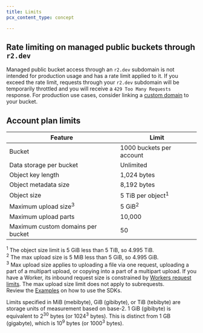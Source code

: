 ```yaml
---
title: Limits
pcx_content_type: concept

---
```



## Rate limiting on managed public buckets through `r2.dev`

Managed public bucket access through an `r2.dev` subdomain is not intended for production usage and has a rate limit applied to it. If you exceed the rate limit, requests through your `r2.dev` subdomain will be temporarily throttled and you will receive a `429 Too Many Requests` response. For production use cases, consider linking a [custom domain](/r2/buckets/public-buckets/#custom-domains) to your bucket.

## Account plan limits



| Feature                           | Limit                        |
| --------------------------------- | ---------------------------- |
| Bucket                            | 1000 buckets per account     |
| Data storage per bucket           | Unlimited                    |
| Object key length                 | 1,024 bytes                  |
| Object metadata size              | 8,192 bytes                  |
| Object size                       | 5 TiB per object<sup>1</sup> |
| Maximum upload size<sup>3</sup>   | 5 GiB<sup>2</sup>            |
| Maximum upload parts              | 10,000                       |
| Maximum custom domains per bucket | 50                           |



<sup>1</sup> The object size limit is 5 GiB less than 5 TiB, so 4.995 TiB.<br/> <sup>2</sup> The max upload size is 5 MiB less than 5 GiB, so 4.995 GiB.<br/> <sup>3</sup> Max upload size applies to uploading a file via one request, uploading a part of a multipart upload, or copying into a part of a multipart upload. If you have a Worker, its inbound request size is
constrained by [Workers request limits](/workers/platform/limits#request-limits). The max upload size limit does not apply to subrequests.<br/>
Review the [Examples](/r2/examples/) on how to use the SDKs.<br/>

Limits specified in MiB (mebibyte), GiB (gibibyte), or TiB (tebibyte) are storage units of measurement based on base-2. 1 GiB (gibibyte) is equivalent to 2<sup>30</sup> bytes (or 1024<sup>3</sup> bytes). This is distinct from 1 GB (gigabyte), which is 10<sup>9</sup> bytes (or 1000<sup>3</sup> bytes).

<Render file="limits_increase" product="workers" />
